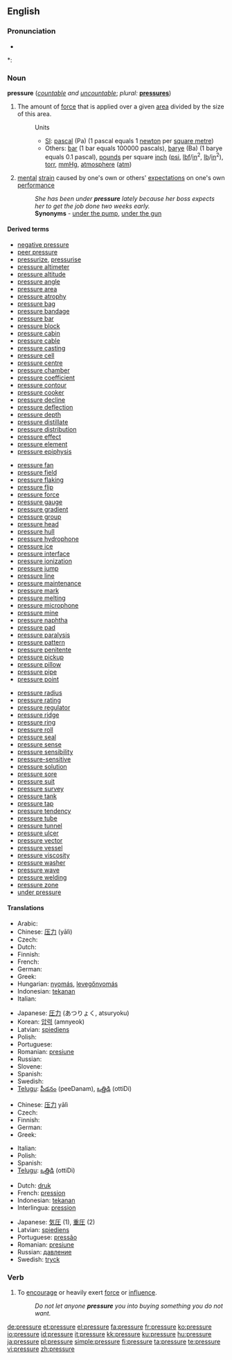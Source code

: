 ==English==

===Pronunciation===
* {{audio|en-us-pressure.ogg|Audio (US)}}

*: {{rhymes|ɛʃə(r)}}

===Noun===
'''pressure''' (''[[countable]] and [[uncountable]]''; ''plural:'' '''[[pressures]]''')

# {{physics}} The amount of [[force]] that is applied over a given [[area]] divided by the size of this area.
#: Units
#:* [[SI]]: [[pascal]] (Pa) (1 pascal equals 1 [[newton]] per [[square metre]])
#:* Others: [[bar]] (1 bar equals 100000 pascals), [[barye]] (Ba) (1 barye equals 0.1 pascal), [[pound]]s per square [[inch]] ([[psi]], [[lbf]]/[[in]]<sup>2</sup>, [[lb]]/[[in]]<sup>2</sup>), [[torr]], [[mmHg]], [[atmosphere]] ([[atm]])
# [[mental]] [[strain]] caused by one's own or others' [[expectation]]s on one's own [[performance]]
#: ''She has been under '''pressure''' lately because her boss expects her to get the job done two weeks early.''
#: '''Synonyms''' - [[under the pump]], [[under the gun]]

====Derived terms====
{{rel-top3}}
*[[negative pressure]]
*[[peer pressure]]
*[[pressurize]], [[pressurise]]
*[[pressure altimeter]]
*[[pressure altitude]]
*[[pressure angle]]
*[[pressure area]]
*[[pressure atrophy]]
*[[pressure bag]]
*[[pressure bandage]]
*[[pressure bar]]
*[[pressure block]]
*[[pressure cabin]]
*[[pressure cable]]
*[[pressure casting]]
*[[pressure cell]]
*[[pressure centre]]
*[[pressure chamber]]
*[[pressure coefficient]]
*[[pressure contour]]
*[[pressure cooker]]
*[[pressure decline]]
*[[pressure deflection]]
*[[pressure depth]]
*[[pressure distillate]]
*[[pressure distribution]]
*[[pressure effect]]
*[[pressure element]]
*[[pressure epiphysis]]
{{rel-mid3}}
*[[pressure fan]]
*[[pressure field]]
*[[pressure flaking]]
*[[pressure flip]]
*[[pressure force]]
*[[pressure gauge]]
*[[pressure gradient]]
*[[pressure group]]
*[[pressure head]]
*[[pressure hull]]
*[[pressure hydrophone]]
*[[pressure ice]]
*[[pressure interface]]
*[[pressure ionization]]
*[[pressure jump]]
*[[pressure line]]
*[[pressure maintenance]]
*[[pressure mark]]
*[[pressure melting]]
*[[pressure microphone]]
*[[pressure mine]]
*[[pressure naphtha]]
*[[pressure pad]]
*[[pressure paralysis]]
*[[pressure pattern]]
*[[pressure penitente]]
*[[pressure pickup]]
*[[pressure pillow]]
*[[pressure pipe]]
*[[pressure point]]
{{rel-mid3}}
*[[pressure radius]]
*[[pressure rating]]
*[[pressure regulator]]
*[[pressure ridge]]
*[[pressure ring]]
*[[pressure roll]]
*[[pressure seal]]
*[[pressure sense]]
*[[pressure sensibility]]
*[[pressure-sensitive]]
*[[pressure solution]]
*[[pressure sore]]
*[[pressure suit]]
*[[pressure survey]]
*[[pressure tank]]
*[[pressure tap]]
*[[pressure tendency]]
*[[pressure tube]]
*[[pressure tunnel]]
*[[pressure ulcer]]
*[[pressure vector]]
*[[pressure vessel]]
*[[pressure viscosity]]
*[[pressure washer]]
*[[pressure wave]]
*[[pressure welding]]
*[[pressure zone]]
*[[under pressure]]
{{rel-bottom}}

====Translations====
{{trans-top|force to area in physics}}
* Arabic: {{Arab|[[ضغط]]}} {{IPAchar|(ɖáğʈ)}} {{m}}
* Chinese: [[压力]] (yālì)
* Czech: {{t-|cs|tlak|m}}
* Dutch: {{t+|nl|druk|m}}
* Finnish: {{t+|fi|paine}}
* French: {{t+|fr|pression|f}}
* German: {{t+|de|Druck|m}}
* Greek: {{t+|el|πίεση|f|sc=Grek}}
* Hungarian: [[nyomás]], [[levegőnyomás]]
* Indonesian: [[tekanan]]
* Italian: {{t+|it|pressione|f}}
{{trans-mid}}
* Japanese: [[圧力]] (あつりょく, atsuryoku)
* Korean: [[압력]] (amnyeok)
* Latvian: [[spiediens]] {{m}}
* Polish: {{t+|pl|ciśnienie|n}}
* Portuguese: {{t+|pt|pressão|f}}
* Romanian: [[presiune]] {{f}}
* Russian: {{t+|ru|давление|n|tr=davlénije|sc=Cyrl}}
* Slovene: {{t+|sl|pritisk|f}}
* Spanish: {{t+|es|presión|f}}
* Swedish: {{t+|sv|tryck|n}}
* [[Telugu]]: [[పీడనం]] (peeDanam), [[ఒత్తిడి]] (ottiDi)
{{trans-bottom}}

{{trans-top|mental strain}}
* Chinese: [[压力]] yālì
* Czech: {{t-|cs|tlak|m}}
* Finnish: {{t+|fi|paine}}
* German: {{t+|de|Druck|m}}
* Greek: {{t+|el|πίεση|f|sc=Grek}}
{{trans-mid}}
* Italian: {{t+|it|pressione|f}}
* Polish: {{t-|pl|nacisk|m}}
* Spanish: {{t+|es|presión|f}}
* [[Telugu]]: [[ఒత్తిడి]] (ottiDi)
{{trans-bottom}}

{{checktrans-top}}
* Dutch: [[druk]]
* French: [[pression]] {{f}}
* Indonesian: [[tekanan]]
* Interlingua: [[pression]]
{{trans-mid}}
* Japanese: [[気圧]] (1), [[重圧]] (2)
* Latvian: [[spiediens]] {{m}}
* Portuguese: [[pressão]] {{f}}
* Romanian: [[presiune]] {{f}}
* Russian: [[давление]] {{n}}
* Swedish: [[tryck]]
{{trans-bottom}}

===Verb===
{{en-verb|pressur|ing}}

# {{transitive}} To [[encourage]] or heavily exert [[force]] or [[influence]].
#: ''Do not let anyone '''pressure''' you into buying something you do not want.''

[[de:pressure]]
[[et:pressure]]
[[el:pressure]]
[[fa:pressure]]
[[fr:pressure]]
[[ko:pressure]]
[[io:pressure]]
[[id:pressure]]
[[it:pressure]]
[[kk:pressure]]
[[ku:pressure]]
[[hu:pressure]]
[[ja:pressure]]
[[pl:pressure]]
[[simple:pressure]]
[[fi:pressure]]
[[ta:pressure]]
[[te:pressure]]
[[vi:pressure]]
[[zh:pressure]]